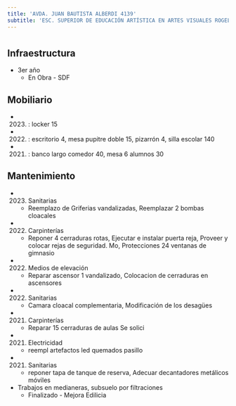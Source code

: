 ```yaml
---
title: 'AVDA. JUAN BAUTISTA ALBERDI 4139'
subtitle: 'ESC. SUPERIOR DE EDUCACIÓN ARTÍSTICA EN ARTES VISUALES ROGELIO YRURTIA - EPC N° 23'
---
```


#
## Infraestructura

* 3er año 
    + En Obra - SDF 


## Mobiliario

*  (2023) : locker 15 

*  (2022) : escritorio 4, mesa pupitre doble 15, pizarrón 4, silla escolar 140 

*  (2021) : banco largo comedor 40, mesa 6 alumnos 30 





## Mantenimiento

*  (2023) Sanitarias 
    + Reemplazo de Griferias vandalizadas, Reemplazar 2 bombas cloacales

*  (2022) Carpinterías 
    + Reponer 4 cerraduras rotas, Ejecutar e instalar puerta reja, Proveer y colocar rejas de seguridad. Mo, Protecciones 24 ventanas de gimnasio

*  (2022) Medios de elevación 
    + Reparar ascensor 1 vandalizado, Colocacion de cerraduras en ascensores

*  (2022) Sanitarias 
    + Camara cloacal complementaria, Modificación  de los desagües

*  (2021) Carpinterías 
    + Reparar 15 cerraduras de aulas Se solici

*  (2021) Electricidad 
    + reempl artefactos led quemados pasillo

*  (2021) Sanitarias 
    + reponer tapa de tanque de reserva, Adecuar decantadores metálicos móviles





* Trabajos en  medianeras, subsuelo por filtraciones 
    + Finalizado - Mejora Edilicia 





